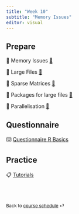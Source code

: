 ```yaml
---
title: "Week 10"
subtitle: "Memory Issues"
editor: visual
---
```



## Prepare

📖 Memory Issues [🔗](/contents/week-10/01_memory_issues.qmd)

📖 Large Files [🔗](/contents/week-10/02_large_files.qmd)

📖 Sparse Matrices [🔗](/contents/week-10/03_sparse_matrices.qmd)

📖 Packages for large files [🔗](/contents/week-10/04_packages_large_files.qmd)

📖 Parallelisation [🔗](/contents/week-10/05_parallelisation.qmd)


## Questionnaire

⌨️ [Questionnaire R Basics](/questionnaire/qcm-week-10.qmd)

## Practice

📋 [Tutorials](/labs/lab-week-10.qmd)

<br><br>

::: {style="font-size: 0.875em;"}
Back to [course schedule](/ "Course schedule") ⏎
:::